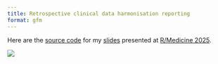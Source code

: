 ---
title: Retrospective clinical data harmonisation reporting
format: gfm
---

Here are the [source code](https://github.com/JauntyJJS/RMedicine2025_harmonisation){target="_blank"} for my [slides](https://jauntyjjs.github.io/RMedicine2025_harmonisation/){target="_blank"} presented at [R/Medicine 2025](https://rconsortium.github.io/RMedicine_website/){target="_blank"}.

![](share-card.png){fig-alt="Title slide of Retrospective clinical data harmonisation reporting presented at R/Medicine 2025." fig-align="center"}
